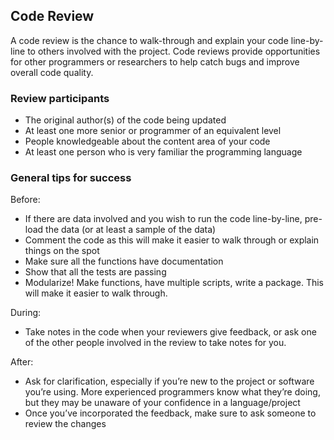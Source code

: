 ## Code Review

A code review is the chance to walk-through and explain your code line-by-line to others involved with the project. Code reviews provide opportunities for other programmers or researchers to help catch bugs and improve overall code quality.  
	
### Review participants {-}

* The original author(s) of the code being updated 
* At least one more senior or programmer of an equivalent level  
* People knowledgeable about the content area of your code
* At least one person who is very familiar the programming language
		
### General tips for success {-}

Before: 

* If there are data involved and you wish to run the code line-by-line, pre-load the data (or at least a sample of the data)
* Comment the code as this will make it easier to walk through or explain things on the spot
* Make sure all the functions have documentation
* Show that all the tests are passing
* Modularize! Make functions, have multiple scripts, write a package. This will make it easier to walk through.

During:

* Take notes in the code when your reviewers give feedback, or ask one of the other people involved in the review to take notes for you.
		
After:

* Ask for clarification, especially if you're new to the project or software you're using. More experienced programmers know what they're doing, but they may be unaware of your confidence in a language/project
* Once you've incorporated the feedback, make sure to ask someone to review the changes

